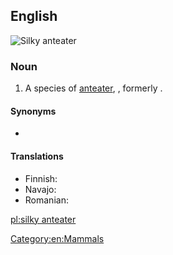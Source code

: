 ==English==
[[Image:Silky anteater.jpg|thumb|Silky anteater]]
{{wikipedia}}
{{wikispecies|Cyclopes didactylus}}
===Noun===
{{en-noun|head=[[silky]] [[anteater]]}}

# A species of [[anteater]], {{taxlink|Cyclopes didactylus|species|noshow=1}}, formerly {{taxlink|Myrmecophaga didactyla|species|noshow=1}}.

====Synonyms====
* {{vern|pygmy anteater|pedia=1}}

====Translations====
{{trans-top|Cyclopes didactylus}}
* Finnish: {{t|fi|pikkumuurahaiskarhu}}
* Navajo: {{t|nv|wóláchííʼ yildeełíchilí}}
* Romanian: {{t|ro|furnicar pitic|m}}
{{trans-bottom}}

[[Category:en:Mammals]]

[[pl:silky anteater]]